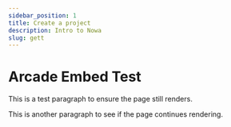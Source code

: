 ```yaml
---
sidebar_position: 1
title: Create a project 
description: Intro to Nowa
slug: gett
---
```




# Arcade Embed Test

This is a test paragraph to ensure the page still renders.

<!-- <ArcadeEmbed /> -->

This is another paragraph to see if the page continues rendering.
